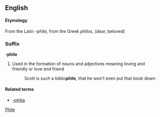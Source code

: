 ==English==

====Etymology====
From the Latin ''-phila'', from the Greek ''philos'', (dear, beloved)

===Suffix===
'''-phile'''
# Used in the formation of nouns and adjectives meaning loving and friendly or love and friend
#: Scott is such a biblio'''phile''', that he won't even put that book down

====Related terms====
* [[-philia]]

[[Category:English suffixes|Phile]]